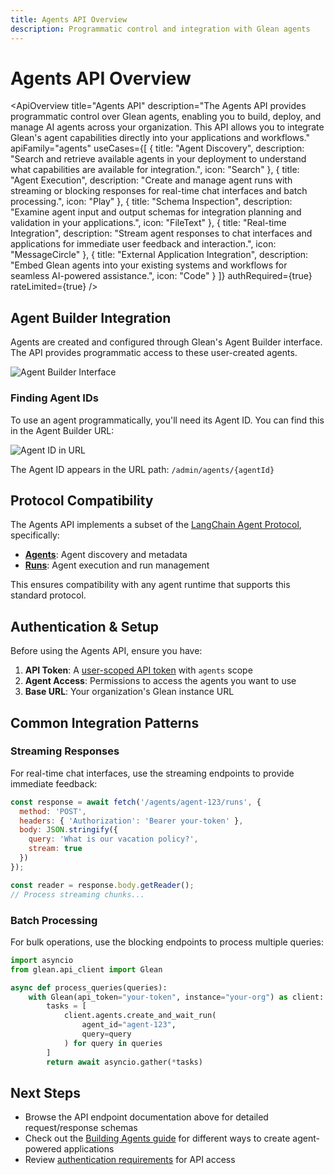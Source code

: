 ```yaml
---
title: Agents API Overview
description: Programmatic control and integration with Glean agents
---
```



# Agents API Overview

<ApiOverview
  title="Agents API"
  description="The Agents API provides programmatic control over Glean agents, enabling you to build, deploy, and manage AI agents across your organization. This API allows you to integrate Glean's agent capabilities directly into your applications and workflows."
  apiFamily="agents"
  useCases={[
    {
      title: "Agent Discovery",
      description: "Search and retrieve available agents in your deployment to understand what capabilities are available for integration.",
      icon: "Search"
    },
    {
      title: "Agent Execution",
      description: "Create and manage agent runs with streaming or blocking responses for real-time chat interfaces and batch processing.",
      icon: "Play"
    },
    {
      title: "Schema Inspection",
      description: "Examine agent input and output schemas for integration planning and validation in your applications.",
      icon: "FileText"
    },
    {
      title: "Real-time Integration",
      description: "Stream agent responses to chat interfaces and applications for immediate user feedback and interaction.",
      icon: "MessageCircle"
    },
    {
      title: "External Application Integration",
      description: "Embed Glean agents into your existing systems and workflows for seamless AI-powered assistance.",
      icon: "Code"
    }
  ]}
  authRequired={true}
  rateLimited={true}
/>

## Agent Builder Integration

Agents are created and configured through Glean's Agent Builder interface. The API provides programmatic access to these user-created agents.

<img src="/img/agents/agent-builder.png" alt="Agent Builder Interface" />

### Finding Agent IDs

To use an agent programmatically, you'll need its Agent ID. You can find this in the Agent Builder URL:

<img src="/img/agents/agent-id.png" alt="Agent ID in URL" />

The Agent ID appears in the URL path: `/admin/agents/{agentId}`

## Protocol Compatibility

The Agents API implements a subset of the [LangChain Agent Protocol](https://langchain-ai.github.io/agent-protocol/api.html#tag/agents), specifically:

- **[Agents](https://langchain-ai.github.io/agent-protocol/api.html#tag/agents)**: Agent discovery and metadata
- **[Runs](https://langchain-ai.github.io/agent-protocol/api.html#tag/runs)**: Agent execution and run management

This ensures compatibility with any agent runtime that supports this standard protocol.

## Authentication & Setup

Before using the Agents API, ensure you have:

1. **API Token**: A [user-scoped API token](/api-info/client/authentication/glean-issued#available-scopes) with `agents` scope
2. **Agent Access**: Permissions to access the agents you want to use
3. **Base URL**: Your organization's Glean instance URL

## Common Integration Patterns

### Streaming Responses
For real-time chat interfaces, use the streaming endpoints to provide immediate feedback:

```javascript
const response = await fetch('/agents/agent-123/runs', {
  method: 'POST',
  headers: { 'Authorization': 'Bearer your-token' },
  body: JSON.stringify({ 
    query: 'What is our vacation policy?',
    stream: true 
  })
});

const reader = response.body.getReader();
// Process streaming chunks...
```

### Batch Processing
For bulk operations, use the blocking endpoints to process multiple queries:

```python
import asyncio
from glean.api_client import Glean

async def process_queries(queries):
    with Glean(api_token="your-token", instance="your-org") as client:
        tasks = [
            client.agents.create_and_wait_run(
                agent_id="agent-123", 
                query=query
            ) for query in queries
        ]
        return await asyncio.gather(*tasks)
```

## Next Steps

- Browse the API endpoint documentation above for detailed request/response schemas  
- Check out the [Building Agents guide](/guides/agents/overview) for different ways to create agent-powered applications
- Review [authentication requirements](/api-info/client/authentication/overview) for API access
